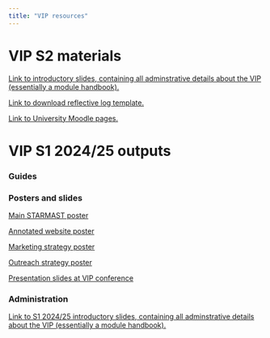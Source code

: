 ```yaml
---
title: "VIP resources"
---
```


# VIP S2 materials

[Link to introductory slides, containing all adminstrative details about the VIP (essentially a module handbook).](./VIP2425/vipdetailsS22425.qmd)

[Link to download reflective log template.](VIPReflectiveLogTemplate.docx)

[Link to University Moodle pages.](https://moody.st-andrews.ac.uk/moodle/course/view.php?id=9517)


# VIP S1 2024/25 outputs

### Guides

### Posters and slides

[Main STARMAST poster](./VIP2425/PostersS1/MainPoster.pdf)

[Annotated website poster](./VIP2425/PostersS1/AnnotatedWeb!.pdf)

[Marketing strategy poster](./VIP2425/PostersS1/MarketingPoster.pdf)

[Outreach strategy poster](./VIP2425/PostersS1/OutreachPoster.pdf)

[Presentation slides at VIP conference](./VIP2425/PostersS1/CreatingAccessibleMS-slides.pdf)

### Administration

[Link to S1 2024/25 introductory slides, containing all adminstrative details about the VIP (essentially a module handbook).](./VIP2425/vipdetailsS12425.qmd)
